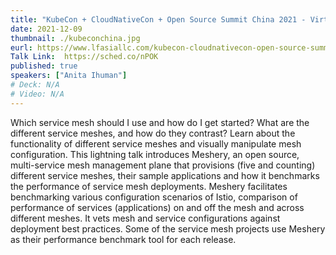 ```yaml
---
title: "KubeCon + CloudNativeCon + Open Source Summit China 2021 - Virtual"
date: 2021-12-09
thumbnail: ./kubeconchina.jpg
eurl: https://www.lfasiallc.com/kubecon-cloudnativecon-open-source-summit-china/ 
Talk Link:  https://sched.co/nPOK
published: true
speakers: ["Anita Ihuman"]
# Deck: N/A
# Video: N/A
---
```


Which service mesh should I use and how do I get started? What are the different service meshes, and how do they contrast? 
Learn about the functionality of different service meshes and visually manipulate mesh configuration. This lightning talk introduces Meshery, an open source, multi-service mesh management plane that provisions
(five and counting) different service meshes, their sample applications and how it benchmarks the performance of service mesh deployments. Meshery facilitates benchmarking various configuration scenarios of Istio,
comparison of performance of services (applications) on and off the mesh and across different meshes. It vets mesh and service configurations against deployment best practices. 
Some of the service mesh projects use Meshery as their performance benchmark tool for each release.
